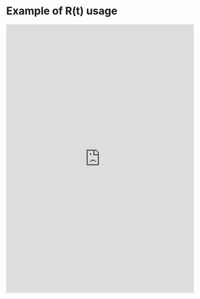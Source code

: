 # Example of R(t) usage { .unnumbered}

```{=html}
 <iframe id="example1" src="https://mobslab.shinyapps.io/simulate_infection_data/" style="border: none; width: 100%; height: 720px" frameborder="0"></iframe>
```
